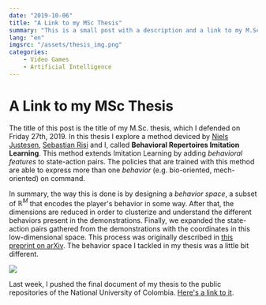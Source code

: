 ```yaml
---
date: "2019-10-06"
title: "A Link to my MSc Thesis"
summary: "This is a small post with a description and a link to my M.Sc. Thesis."
lang: "en"
imgsrc: "/assets/thesis_img.png"
categories:
    - Video Games
    - Artificial Intelligence
---
```


# A Link to my MSc Thesis

The title of this post is the title of my M.Sc. thesis, which I defended on Friday 27th, 2019. In this thesis I explore a method deviced by [Niels Justesen](https://njustesen.com/), [Sebastian Risi](http://sebastianrisi.com/) and I, called **Behavioral Repertoires Imitation Learning**. This method extends Imitation Learning by adding *behavioral features* to state-action pairs. The policies that are trained with this method are able to express more than one *behavior* (e.g. bio-oriented, mech-oriented) on command.

In summary, the way this is done is by designing a *behavior space*, a subset of $\mathbb{R}^M$ that encodes the player's behavior in some way. After that, the dimensions are reduced in order to clusterize and understand the different behaviors present in the demonstrations. Finally, we expanded the state-action pairs gathered from the demonstrations with the coordinates in this low-dimensional space. This process was originally described in [this preprint on arXiv](https://arxiv.org/abs/1907.03046). The behavior space I tackled in my thesis was a little bit different.

![](/assets/another_thesis_img.png)

Last week, I pushed the final document of my thesis to the public repositories of the National University of Colombia. [Here's a link to it](http://bdigital.unal.edu.co/74472/).